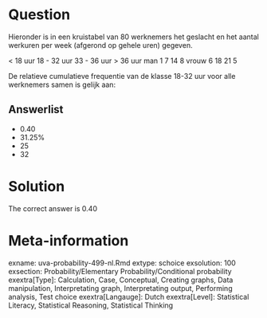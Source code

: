 Question
========

Hieronder is in een kruistabel van 80 werknemers het geslacht en het aantal werkuren per week (afgerond op gehele uren) gegeven.

< 18 uur 18 - 32 uur 33 - 36 uur > 36 uur
man 1 7 14 8
vrouw 6 18 21 5

De relatieve cumulatieve frequentie van de klasse 18-32 uur voor alle werknemers samen is gelijk aan: 

Answerlist
----------
* 0.40
* 31.25%
* 25
* 32

Solution
========

The correct answer is  0.40 

Meta-information
================
exname: uva-probability-499-nl.Rmd 
extype: schoice 
exsolution: 100 
exsection: Probability/Elementary Probability/Conditional probability
exextra[Type]: Calculation, Case, Conceptual, Creating graphs, Data manipulation, Interpretating graph, Interpretating output, Performing analysis, Test choice 
exextra[Langauge]: Dutch 
exextra[Level]: Statistical Literacy, Statistical Reasoning, Statistical Thinking 
